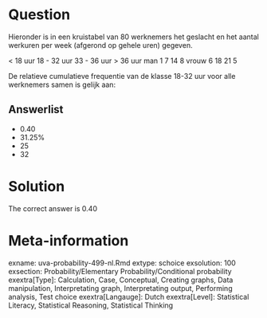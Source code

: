 Question
========

Hieronder is in een kruistabel van 80 werknemers het geslacht en het aantal werkuren per week (afgerond op gehele uren) gegeven.

< 18 uur 18 - 32 uur 33 - 36 uur > 36 uur
man 1 7 14 8
vrouw 6 18 21 5

De relatieve cumulatieve frequentie van de klasse 18-32 uur voor alle werknemers samen is gelijk aan: 

Answerlist
----------
* 0.40
* 31.25%
* 25
* 32

Solution
========

The correct answer is  0.40 

Meta-information
================
exname: uva-probability-499-nl.Rmd 
extype: schoice 
exsolution: 100 
exsection: Probability/Elementary Probability/Conditional probability
exextra[Type]: Calculation, Case, Conceptual, Creating graphs, Data manipulation, Interpretating graph, Interpretating output, Performing analysis, Test choice 
exextra[Langauge]: Dutch 
exextra[Level]: Statistical Literacy, Statistical Reasoning, Statistical Thinking 
